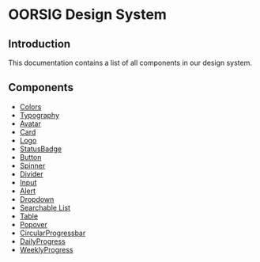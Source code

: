 
<MDXWrapper>

<PageTitle title="Docs" />

# OORSIG Design System

## Introduction

This documentation contains a list of all components in our design system.

## Components

- [Colors](/_docs/colors)
- [Typography](/_docs/typography)
- [Avatar](/_docs/avatar)
- [Card](/_docs/card)
- [Logo](/_docs/logo)
- [StatusBadge](/_docs/statusBadge)
- [Button](/_docs/button)
- [Spinner](/_docs/spinner)
- [Divider](/_docs/divider)
- [Input](/_docs/input)
- [Alert](/_docs/alert)
- [Dropdown](/_docs/dropdown)
- [Searchable List](/_docs/searchableList)
- [Table](/_docs/table)
- [Popover](/_docs/popover)
- [CircularProgressbar](/_docs/circularProgressbar)
- [DailyProgress](/_docs/dailyProgress)
- [WeeklyProgress](/_docs/weeklyProgress)

</MDXWrapper>
